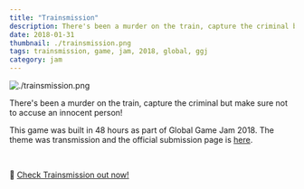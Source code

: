 ```yaml
---
title: "Trainsmission"
description: There's been a murder on the train, capture the criminal but make sure not to accuse an innocent person!
date: 2018-01-31
thumbnail: ./trainsmission.png
tags: trainsmission, game, jam, 2018, global, ggj
category: jam
---
```


![./trainsmission.png](./trainsmission.png)

There's been a murder on the train, capture the criminal but make sure not to accuse an innocent person!

This game was built in 48 hours as part of Global Game Jam 2018. The theme was transmission and the official submission page is [here](https://globalgamejam.org/2018/games/trainsmission-0).

<br />

🚂 [Check Trainsmission out now!](https://www.trainsmission.com/)

<br />
